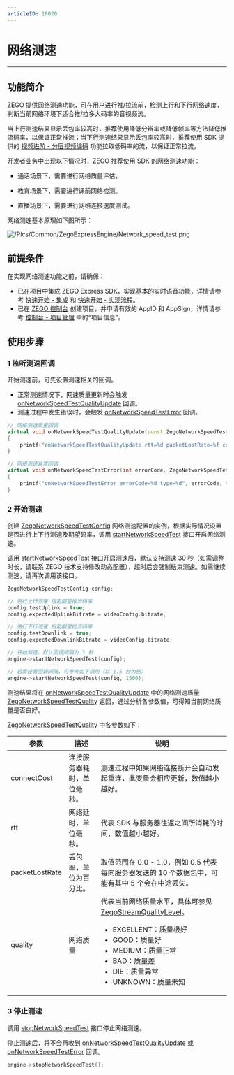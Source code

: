 ```yaml
---
articleID: 18020
---
```

# 网络测速

- - -

## 功能简介

ZEGO 提供网络测速功能，可在用户进行推/拉流前，检测上行和下行网络速度，判断当前网络环境下适合推/拉多大码率的音视频流。


当上行测速结果显示丢包率较高时，推荐使用降低分辨率或降低帧率等方法降低推流码率，以保证正常推流；当下行测速结果显示丢包率较高时，推荐使用 SDK 提供的 [视频进阶 - 分层视频编码](#4433) 功能拉取低码率的流，以保证正常拉流。

开发者业务中出现以下情况时，ZEGO 推荐使用 SDK 的网络测速功能：

- 通话场景下，需要进行网络质量评估。

- 教育场景下，需要进行课前网络检测。

- 直播场景下，需要进行网络连接速度测试。


网络测速基本原理如下图所示：

![/Pics/Common/ZegoExpressEngine/Network_speed_test.png](http://doc.oa.zego.im/Pics/Common/ZegoExpressEngine/Network_speed_test.png)


## 前提条件

在实现网络测速功能之前，请确保：

- 已在项目中集成 ZEGO Express SDK，实现基本的实时语音功能，详情请参考 [快速开始 - 集成](!ExpressAudioSDK-Integration/SDK_Integration) 和 [快速开始 - 实现流程](!ExpressAudioSDK-Integration/Solution_Implementation)。
- 已在 [ZEGO 控制台](https://console.zego.im) 创建项目，并申请有效的 AppID 和 AppSign，详情请参考 [控制台 - 项目管理](#12107) 中的“项目信息”。


## 使用步骤

### 1 监听测速回调

开始测速前，可先设置测速相关的回调。

- 正常测速情况下，网速质量更新时会触发 [onNetworkSpeedTestQualityUpdate](@onNetworkSpeedTestQualityUpdate) 回调。
- 测速过程中发生错误时，会触发 [onNetworkSpeedTestError](@onNetworkSpeedTestError) 回调。

```Cpp
// 网络测速质量回调
virtual void onNetworkSpeedTestQualityUpdate(const ZegoNetworkSpeedTestQuality& quality, ZegoNetworkSpeedTestType type)
{
    printf("onNetworkSpeedTestQualityUpdate rtt=%d packetLostRate=%f connectCost=%d type=%d", quality.rtt, quality.packetLostRate, quality.connectCost, type);
}

// 网络测速异常回调
virtual void onNetworkSpeedTestError(int errorCode, ZegoNetworkSpeedTestType type)
{
    printf("onNetworkSpeedTestError errorCode=%d type=%d", errorCode, type);
}
```

### 2 开始测速

创建 [ZegoNetworkSpeedTestConfig](@-ZegoNetworkSpeedTestConfig) 网络测速配置的实例，根据实际情况设置是否进行上下行测速及期望码率，调用 [startNetworkSpeedTest](@startNetworkSpeedTest) 接口开启网络测速。

<div class="mk-hint">


调用 [startNetworkSpeedTest](@startNetworkSpeedTest) 接口开启测速后，默认支持测速 30 秒（如需调整时长，请联系 ZEGO 技术支持修改动态配置），超时后会强制结束测速。如需继续测速，请再次调用该接口。
</div>



```Cpp
ZegoNetworkSpeedTestConfig config;

// 进行上行测速 指定期望推流码率
config.testUplink = true;
config.expectedUplinkBitrate = videoConfig.bitrate;

// 进行下行测速 指定期望拉流码率
config.testDownlink = true;
config.expectedDownlinkBitrate = videoConfig.bitrate;

// 开始测速，默认回调间隔为 3 秒
engine->startNetworkSpeedTest(config);

// 若需设置回调间隔，可参考如下调用（以 1.5 秒为例）
engine->startNetworkSpeedTest(config, 1500);
```


测速结果将在 [onNetworkSpeedTestQualityUpdate](@onNetworkSpeedTestQualityUpdate) 中的网络测速质量 [ZegoNetworkSpeedTestQuality](@-ZegoNetworkSpeedTestQuality) 返回，通过分析各参数值，可得知当前网络质量是否良好。

[ZegoNetworkSpeedTestQuality](@-ZegoNetworkSpeedTestQuality) 中各参数如下：

| 参数   | 描述   | 说明   |
| -----  | -----| -----|
| connectCost | 连接服务器耗时，单位毫秒。 | 测速过程中如果网络连接断开会自动发起重连，此变量会相应更新，数值越小越好。|
| rtt | 网络延时，单位毫秒。 | 代表 SDK 与服务器往返之间所消耗的时间，数值越小越好。 |
| packetLostRate | 丢包率，单位为百分比。 |  取值范围在 0.0 - 1.0，例如 0.5 代表每向服务器发送的 10 个数据包中，可能有其中 5 个会在中途丢失。 |
| quality | 网络质量 | 代表当前网络质量水平，具体可参见 [ZegoStreamQualityLevel](@-ZegoStreamQualityLevel)。 <ul><li>EXCELLENT：质量极好</li><li>GOOD：质量好</li><li>MEDIUM：质量正常</li><li>BAD：质量差</li><li>DIE：质量异常</li><li>UNKNOWN：质量未知</li></ul>  |



### 3 停止测速

调用 [stopNetworkSpeedTest](@stopNetworkSpeedTest) 接口停止网络测速。

停止测速后，将不会再收到 [onNetworkSpeedTestQualityUpdate](@onNetworkSpeedTestQualityUpdate) 或 [onNetworkSpeedTestError](@onNetworkSpeedTestError) 回调。

```Cpp
engine->stopNetworkSpeedTest();
```
